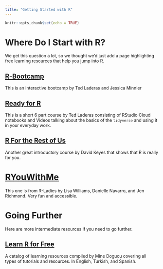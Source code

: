 ```yaml
---
title: "Getting Started with R"
---
```


```r
knitr::opts_chunk$set(echo = TRUE)
```

# Where Do I Start with R?

We get this question a lot, so we thought we'd just add a page highlighting free learning resources that help you jump into R.

## [R-Bootcamp](https://r-bootcamp.netlify.app)

This is an interactive bootcamp by Ted Laderas and Jessica Minnier

## [Ready for R](https://ready4r.netlify.app/mailing)

This is a short 6 part course by Ted Laderas consisting of RStudio Cloud notebooks and Videos talking about the basics of the `tidyverse` and using it in your everyday work.

## [R For the Rest of Us](https://rfortherestofus.com/)

Another great introductory course by David Keyes that shows that R is really for you.

# [RYouWithMe](https://rladiessydney.org/courses/ryouwithme/)

This one is from R-Ladies by Lisa Williams, Danielle Navarro, and Jen Richmond. Very fun and accessible.

# Going Further

Here are more intermediate resources if you need to go further.

## [Learn R for Free](https://www.learnr4free.com/)

A catalog of learning resources compiled by Mine Dogucu covering all types of tutorials and resources. In English, Turkish, and Spanish.